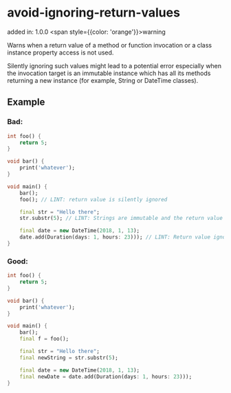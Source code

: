 # avoid-ignoring-return-values
added in: 1.0.0 <span style={{color: 'orange'}}>warning</span>

Warns when a return value of a method or function invocation or a class instance property access is not used.

Silently ignoring such values might lead to a potential error especially when the invocation target is an immutable instance which has all its methods returning a new instance (for example, String or DateTime classes).

## Example
### Bad:
```dart
int foo() {
    return 5;
}

void bar() {
    print('whatever');
}

void main() {
    bar();
    foo(); // LINT: return value is silently ignored

    final str = "Hello there";
    str.substr(5); // LINT: Strings are immutable and the return value should be handled

    final date = new DateTime(2018, 1, 13);
    date.add(Duration(days: 1, hours: 23))); // LINT: Return value ignored, DateTime is immutable
}
```
### Good:
```dart
int foo() {
    return 5;
}

void bar() {
    print('whatever');
}

void main() {
    bar();
    final f = foo();

    final str = "Hello there";
    final newString = str.substr(5);

    final date = new DateTime(2018, 1, 13);
    final newDate = date.add(Duration(days: 1, hours: 23)));
}
```
